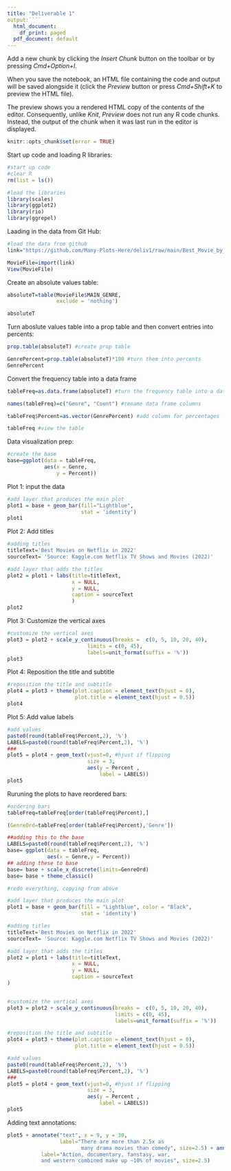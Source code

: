 ```yaml
---
title: "Deliverable 1"
output:````
  html_document:
    df_print: paged
  pdf_document: default
---
```


Add a new chunk by clicking the *Insert Chunk* button on the toolbar or by pressing *Cmd+Option+I*.

When you save the notebook, an HTML file containing the code and output will be saved alongside it (click the *Preview* button or press *Cmd+Shift+K* to preview the HTML file). 

The preview shows you a rendered HTML copy of the contents of the editor. Consequently, unlike *Knit*, *Preview* does not run any R code chunks. Instead, the output of the chunk when it was last run in the editor is displayed.

```r
knitr::opts_chunk$set(error = TRUE)
```



Start up code and loading R libraries: 

```r
#start up code 
#clear R
rm(list = ls())

#load the libraries 
library(scales)
library(ggplot2)
library(rio)
library(ggrepel)
```

Laading in the data from Git Hub: 

```r
#load the data from github 
link="https://github.com/Many-Plots-Here/deliv1/raw/main/Best_Movie_by_Year_Netflix.csv"

MovieFile=import(link)
View(MovieFile)
```

Create an absolute values table: 
```r
absoluteT=table(MovieFile$MAIN_GENRE,
                exclude = 'nothing')

absoluteT
```

Turn aboslute values table into a prop table and then convert entries into percents:
```r
prop.table(absoluteT) #create prop table 

GenrePercent=prop.table(absoluteT)*100 #turn them into percents 
GenrePercent

```

Convert the frequency table into a data frame 
```r
tableFreq=as.data.frame(absoluteT) #turn the frequency table into a data frame 

names(tableFreq)=c("Genre", "Count") #rename data frame columns 

tableFreq$Percent=as.vector(GenrePercent) #add column for percentages 

tableFreq #view the table 
```
Data visualization prep: 
```r
#create the base 
base=ggplot(data = tableFreq,
            aes(x = Genre, 
                y = Percent))
```

Plot 1: input the data 
```r
#add layer that produces the main plot 
plot1 = base + geom_bar(fill="Lightblue",
                        stat = 'identity')
plot1
```

Plot 2: Add titles 
```r
#adding titles
titleText='Best Movies on Netflix in 2022'
sourceText= 'Source: Kaggle.com Netflix TV Shows and Movies (2022)'

#add layer that adds the titles
plot2 = plot1 + labs(title=titleText,
                     x = NULL,
                     y = NULL,
                     caption = sourceText
                     )
plot2
```

Plot 3: Customize the vertical axes 
```r
#customize the vertical axes 
plot3 = plot2 + scale_y_continuous(breaks =  c(0, 5, 10, 20, 40),
                          limits = c(0, 45),
                          labels=unit_format(suffix = '%'))
plot3
```
Plot 4: Reposition the title and subtitle
```r
#reposition the title and subtitle
plot4 = plot3 + theme(plot.caption = element_text(hjust = 0), 
                      plot.title = element_text(hjust = 0.5))
plot4
```
Plot 5: Add value labels 
```r
#add values 
paste0(round(tableFreq$Percent,2), '%')
LABELS=paste0(round(tableFreq$Percent,2), '%')
###
plot5 = plot4 + geom_text(vjust=0, #hjust if flipping
                          size = 3,
                          aes(y = Percent ,
                              label = LABELS))
plot5

```
Ruruning the plots to have reordered bars:
```r
#ordering bars
tableFreq=tableFreq[order(tableFreq$Percent),]

(GenreOrd=tableFreq[order(tableFreq$Percent),'Genre'])

##adding this to the base 
LABELS=paste0(round(tableFreq$Percent,2), '%')
base= ggplot(data = tableFreq, 
             aes(x = Genre,y = Percent)) 
## adding these to base
base= base + scale_x_discrete(limits=GenreOrd) 
base= base + theme_classic()

#redo everything, copying from above 

#add layer that produces the main plot 
plot1 = base + geom_bar(fill = "Lightblue", color = "Black",
                        stat = 'identity')

#adding titles
titleText='Best Movies on Netflix in 2022'
sourceText= 'Source: Kaggle.com Netflix TV Shows and Movies (2022)'

#add layer that adds the titles
plot2 = plot1 + labs(title=titleText,
                     x = NULL,
                     y = NULL,
                     caption = sourceText
)


#customize the vertical axes 
plot3 = plot2 + scale_y_continuous(breaks =  c(0, 5, 10, 20, 40),
                                   limits = c(0, 45),
                                   labels=unit_format(suffix = '%'))

#reposition the title and subtitle
plot4 = plot3 + theme(plot.caption = element_text(hjust = 0), 
                      plot.title = element_text(hjust = 0.5))

#add values 
paste0(round(tableFreq$Percent,2), '%')
LABELS=paste0(round(tableFreq$Percent,2), '%')
###
plot5 = plot4 + geom_text(vjust=0, #hjust if flipping
                          size = 3,
                          aes(y = Percent ,
                              label = LABELS))
plot5
```
Adding text annotations:
```r
plot5 + annotate("text", x = 9, y = 30, 
                 label="There are more than 2.5x as 
                        many drama movies than comedy", size=2.5) + annotate("text", x=2.75, y = 11, 
           label="Action, documentary, fanstasy, war, 
           and western combined make up ~10% of movies", size=2.5)


```

